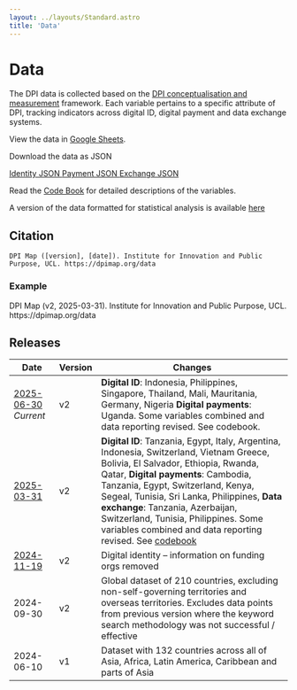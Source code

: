 ```yaml
---
layout: ../layouts/Standard.astro
title: 'Data'
---
```



# Data

The DPI data is collected based on the [DPI conceptualisation and measurement](/methodology) framework. Each variable pertains to a specific attribute of DPI, tracking indicators across digital ID, digital payment and data exchange systems.

View the data in <a class="underline text-blue-500" href="https://docs.google.com/spreadsheets/d/1w9Kikr6lWyr5HpdgCa_JcQVAQhwJxVBTEGDumjPeNAI">Google Sheets</a>.

Download the data as JSON

<div class="grid grid-cols-1 sm:grid-cols-3 gap-2">
  <a href="/data/2025-06-30/2025-06-30-identity.json" class="button-blue" onclick="trackDownload('identity')"><IdentityIcon class='inline-block mr-2' /> Identity JSON </a>
  <a href="/data/2025-06-30/2025-06-30-payment.json" class="button-blue" onclick="trackDownload('payment')"><PayIcon class='inline-block mr-2' /> Payment JSON </a>
  <a href="/data/2025-06-30/2025-06-30-exchange.json" class="button-blue" onclick="trackDownload('exchange')"><DataIcon class='inline-block mr-2' /> Exchange JSON </a>
</div>


Read the [Code Book](https://docs.google.com/spreadsheets/d/19jg5wdeJVKlQqSBBHtHVEJOPa8S8j8L-rx3jXk3PGNA/) for detailed descriptions of the variables.

A version of the data formatted for statistical analysis is available [here](https://drive.google.com/drive/folders/1dkIhzbEs6MQoULEjDhq_GXbuwMz-2Nxe)

## Citation

```
DPI Map ([version], [date]). Institute for Innovation and Public Purpose, UCL. https://dpimap.org/data
```

### Example

<span class="text-sm">
DPI Map (v2, 2025-03-31). Institute for Innovation and Public Purpose, UCL. https://dpimap.org/data
</span>


## Releases

<div class="release-table">

| Date           | Version | Changes                                   |
|----------------|---------|-------------------------------------------|
| [2025-06-30] _Current_ | v2 | **Digital ID**: Indonesia, Philippines, Singapore, Thailand, Mali, Mauritania, Germany, Nigeria **Digital payments**: Uganda. Some variables combined and data reporting revised. See codebook.
| [2025-03-31]   | v2     | **Digital ID**: Tanzania, Egypt, Italy, Argentina, Indonesia, Switzerland, Vietnam Greece, Bolivia, El Salvador, Ethiopia, Rwanda, Qatar, **Digital payments**: Cambodia, Tanzania, Egypt, Switzerland, Kenya, Segeal, Tunisia, Sri Lanka, Philippines, **Data exchange**: Tanzania, Azerbaijan, Switzerland, Tunisia, Philippines. Some variables combined and data reporting revised. See [codebook](https://docs.google.com/spreadsheets/d/1JbpmZ1ap235wVCTcnA1dE5ghCWEzdFJXxyZz1FTRupk/edit?gid=201000496#gid=201000496) |
| [2024-11-19]   | v2      | Digital identity – information on funding orgs removed |
| 2024-09-30     | v2      | Global dataset of 210 countries, excluding non-self-governing territories and overseas territories. Excludes data points from previous version where the keyword search methodology was not successful / effective |
| 2024-06-10 | v1 | Dataset with 132 countries across all of Asia, Africa, Latin America, Caribbean and parts of Asia

</div>


[2025-06-30]: https://docs.google.com/spreadsheets/d/1w9Kikr6lWyr5HpdgCa_JcQVAQhwJxVBTEGDumjPeNAI

[2025-03-31]: https://docs.google.com/spreadsheets/d/15WRbF7g7MgL9dxKJ_7RJgUckNFx3Ebhs-j13AzEXFGw/edit?gid=1403655500#gid=1403655500

[2024-11-19]: https://docs.google.com/spreadsheets/d/1PSGB9QXLAHSBJczbim0vUaO2wZb8xAJ8RBaZAvNRlc4/edit?gid=1403655500#gid=1403655500

<script>
{`
  // the wrapper is a workaround to allow us to put inline js inside mdx
  // see: https://github.com/withastro/astro/issues/6327#issuecomment-1449301347
  function trackDownload(label) {
    if (typeof gtag === 'function') {
      gtag('event', 'download', {
        'event_category': 'data_json',
        'event_label': label
      });
    } else {
      console.log(\`gtag not available. Analytics event not sent for: download, data_json, \${label}\`);
    }
  }
`}
</script>
